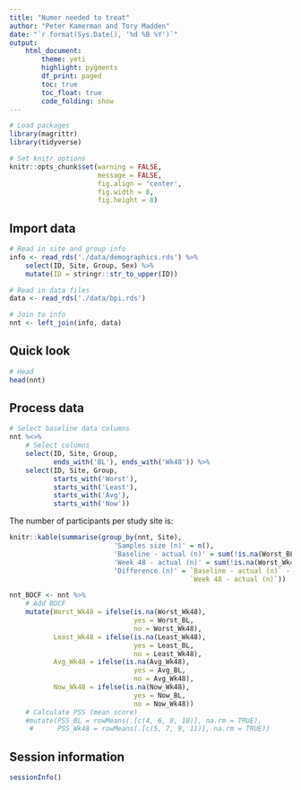 ```yaml
---
title: "Numer needed to treat"
author: "Peter Kamerman and Tory Madden"
date: "`r format(Sys.Date(), '%d %B %Y')`"
output:
    html_document:
        theme: yeti
        highlight: pygments
        df_print: paged
        toc: true
        toc_float: true
        code_folding: show
---
```


```r
# Load packages
library(magrittr)
library(tidyverse)

# Set knitr options
knitr::opts_chunk$set(warning = FALSE,
                      message = FALSE,
                      fig.align = 'center',
                      fig.width = 8,
                      fig.height = 8)
```

## Import data
```r
# Read in site and group info
info <- read_rds('./data/demographics.rds') %>%
    select(ID, Site, Group, Sex) %>%
    mutate(ID = stringr::str_to_upper(ID))

# Read in data files
data <- read_rds('./data/bpi.rds')

# Join to info 
nnt <- left_join(info, data)
```

## Quick look
```r
# Head
head(nnt)
```

## Process data 
```r
# Select baseline data columns
nnt %<>%
    # Select columns
    select(ID, Site, Group, 
           ends_with('BL'), ends_with('Wk48')) %>%
    select(ID, Site, Group, 
           starts_with('Worst'),
           starts_with('Least'), 
           starts_with('Avg'), 
           starts_with('Now')) 
```

The number of participants per study site is:

```r
knitr::kable(summarise(group_by(nnt, Site), 
                          'Samples size (n)' = n(),
                          'Baseline - actual (n)' = sum(!is.na(Worst_BL)), 
                          'Week 48 - actual (n)' = sum(!is.na(Worst_Wk48)),
                          'Difference (n)' = `Baseline - actual (n)` - 
                                             `Week 48 - actual (n)`))
```

```r
nnt_BOCF <- nnt %>%
    # Add BOCF 
    mutate(Worst_Wk48 = ifelse(is.na(Worst_Wk48),
                               yes = Worst_BL,
                               no = Worst_Wk48),
           Least_Wk48 = ifelse(is.na(Least_Wk48),
                               yes = Least_BL,
                               no = Least_Wk48),
           Avg_Wk48 = ifelse(is.na(Avg_Wk48),
                               yes = Avg_BL,
                               no = Avg_Wk48),
           Now_Wk48 = ifelse(is.na(Now_Wk48),
                               yes = Now_BL,
                               no = Now_Wk48))
    # Calculate PSS (mean score)
    #mutate(PSS_BL = rowMeans(.[c(4, 6, 8, 10)], na.rm = TRUE),
     #      PSS_Wk48 = rowMeans(.[c(5, 7, 9, 11)], na.rm = TRUE))
```

## Session information
```r
sessionInfo()
```